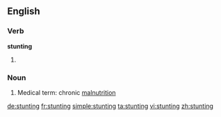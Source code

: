 ==English==

===Verb===
'''stunting'''

# {{present participle of|stunt}}

===Noun===
{{en-noun}}

# Medical term: chronic [[malnutrition]]

[[de:stunting]]
[[fr:stunting]]
[[simple:stunting]]
[[ta:stunting]]
[[vi:stunting]]
[[zh:stunting]]